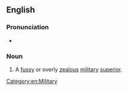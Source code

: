 ==English==

===Pronunciation===
* {{audio|en|En-au-bag of rations.ogg|Audio (AU)}}

===Noun===
{{en-noun|bags of rations}}

# {{lb|en|slang|dated|World War I}} A [[fussy]] or overly [[zealous]] [[military]] [[superior]].

[[Category:en:Military]]